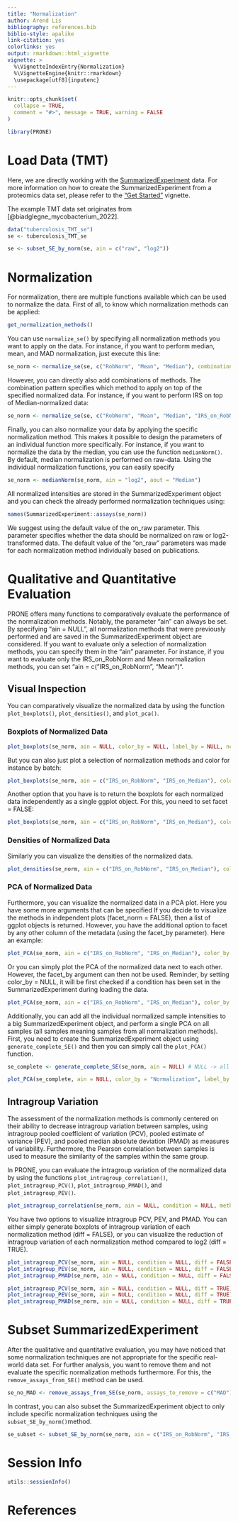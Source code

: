 ```yaml
---
title: "Normalization"
author: Arend Lis
bibliography: references.bib
biblio-style: apalike
link-citation: yes
colorlinks: yes
output: rmarkdown::html_vignette
vignette: >
  %\VignetteIndexEntry{Normalization}
  %\VignetteEngine{knitr::rmarkdown}
  \usepackage[utf8]{inputenc}
---
```


```r
knitr::opts_chunk$set(
  collapse = TRUE,
  comment = "#>", message = TRUE, warning = FALSE
)
```


```r
library(PRONE)
```

# Load Data (TMT)

Here, we are directly working with the [SummarizedExperiment](https://bioconductor.org/packages/release/bioc/html/SummarizedExperiment.html) data. For more information on how to create the SummarizedExperiment from a proteomics data set, please refer to the ["Get Started"](PRONE.html) vignette.

The example TMT data set originates from [@biadglegne_mycobacterium_2022].

```r
data("tuberculosis_TMT_se")
se <- tuberculosis_TMT_se
```

```r
se <- subset_SE_by_norm(se, ain = c("raw", "log2"))
```

# Normalization

For normalization, there are multiple functions available which can be used to normalize the data. First of all, to know which normalization methods can be applied:

```r
get_normalization_methods()
```

You can use `normalize_se()` by specifying all normalization methods you want to apply on the data. For instance, if you want to perform median, mean, and MAD normalization, just execute this line:

```r
se_norm <- normalize_se(se, c("RobNorm", "Mean", "Median"), combination_pattern = NULL)
```

However, you can directly also add combinations of methods. The combination pattern specifies which method to apply on top of the specified normalized data. For instance, if you want to perform IRS on top of Median-normalized data:

```r
se_norm <- normalize_se(se, c("RobNorm", "Mean", "Median", "IRS_on_RobNorm", "IRS_on_Mean", "IRS_on_Median"), combination_pattern = "_on_")
```

Finally, you can also normalize your data by applying the specific normalization method. This makes it possible to design the parameters of an individual function more specifically. For instance, if you want to normalize the data by the median, you can use the function `medianNorm()`. By default, median normalization is performed on raw-data. Using the individual normalization functions, you can easily specify

```r
se_norm <- medianNorm(se_norm, ain = "log2", aout = "Median")
```

All normalized intensities are stored in the SummarizedExperiment object and you can check the already performed normalization techniques using:

```r
names(SummarizedExperiment::assays(se_norm))
```

We suggest using the default value of the on_raw parameter. This parameter specifies whether the data should be normalized on raw or log2-transformed data. The default value of the "on_raw" parameters was made for each normalization method individually based on publications.


# Qualitative and Quantitative Evaluation

PRONE offers many functions to comparatively evaluate the performance of the normalization methods. Notably, the parameter "ain" can always be set. By specifying "ain = NULL", all normalization methods that were previously performed and are saved in the SummarizedExperiment object are considered. If you want to evaluate only a selection of normalization methods, you can specify them in the "ain" parameter. For instance, if you want to evaluate only the IRS_on_RobNorm and Mean normalization methods, you can set "ain = c("IRS_on_RobNorm", "Mean")".

## Visual Inspection

You can comparatively visualize the normalized data by using the function `plot_boxplots()`, `plot_densities()`, and `plot_pca()`.

### Boxplots of Normalized Data

```r
plot_boxplots(se_norm, ain = NULL, color_by = NULL, label_by = NULL, ncol = 3, facet_norm = TRUE) + ggplot2::theme(legend.position = "bottom", legend.direction = "vertical")

```

But you can also just plot a selection of normalization methods and color for instance by batch:

```r
plot_boxplots(se_norm, ain = c("IRS_on_RobNorm", "IRS_on_Median"), color_by = "Pool", label_by = NULL, facet_norm = TRUE)
```

Another option that you have is to return the boxplots for each normalized data independently as a single ggplot object. For this, you need to set facet = FALSE:

```r
plot_boxplots(se_norm, ain = c("IRS_on_RobNorm", "IRS_on_Median"), color_by = "Pool", label_by = NULL, facet_norm = FALSE)
```

### Densities of Normalized Data

Similarly you can visualize the densities of the normalized data.

```r
plot_densities(se_norm, ain = c("IRS_on_RobNorm", "IRS_on_Median"), color_by = NULL, facet_norm = TRUE)
```

### PCA of Normalized Data

Furthermore, you can visualize the normalized data in a PCA plot. Here you have some more arguments that can be specified If you decide to visualize the methods in independent plots (facet_norm = FALSE), then a list of ggplot objects is returned. However, you have the additional option to facet by any other column of the metadata (using the facet_by parameter). Here an example:

```r
plot_PCA(se_norm, ain = c("IRS_on_RobNorm", "IRS_on_Median"), color_by = "Group", label_by = "No", shape_by = "Pool", facet_norm = FALSE, facet_by = "Group")
```

Or you can simply plot the PCA of the normalized data next to each other. However, the facet_by argument can then not be used. Reminder, by setting color_by = NULL, it will be first checked if a condition has been set in the SummarizedExperiment during loading the data. 

```r
plot_PCA(se_norm, ain = c("IRS_on_RobNorm", "IRS_on_Median"), color_by = NULL, label_by = "No", shape_by = "Pool", facet_norm = TRUE) + ggplot2::theme(legend.position = "bottom", legend.direction = "vertical")
```

Additionally, you can add all the individual normalized sample intensities to a big SummarizedExperiment object, and perform a single PCA on all samples (all samples meaning samples from all normalization methods). First, you need to create the SummarizedExperiment object using `generate_complete_SE()` and then you can simply call the `plot_PCA()` function.

```r
se_complete <- generate_complete_SE(se_norm, ain = NULL) # NULL -> all assays are taken

plot_PCA(se_complete, ain = NULL, color_by = "Normalization", label_by = "No", shape_by = "Pool", facet_norm = FALSE)
```


## Intragroup Variation

The assessment of the normalization methods is commonly centered on their ability to decrease intragroup variation between samples, using intragroup pooled coefficient of variation (PCV), pooled estimate of variance (PEV), and pooled median absolute deviation (PMAD) as measures of variability. Furthermore, the Pearson correlation between samples is used to measure the similarity of the samples within the same group.

In PRONE, you can evaluate the intragroup variation of the normalized data by using the functions `plot_intragroup_correlation()`, `plot_intragroup_PCV()`, `plot_intragroup_PMAD()`, and `plot_intragroup_PEV()`.

```r
plot_intragroup_correlation(se_norm, ain = NULL, condition = NULL, method = "pearson")
```

You have two options to visualize intragroup PCV, PEV, and PMAD. You can either simply generate boxplots of intragroup variation of each normalization method (diff = FALSE), or you can visualize the reduction of intragroup variation of each normalization method compared to log2 (diff = TRUE).

```r
plot_intragroup_PCV(se_norm, ain = NULL, condition = NULL, diff = FALSE)
plot_intragroup_PEV(se_norm, ain = NULL, condition = NULL, diff = FALSE)
plot_intragroup_PMAD(se_norm, ain = NULL, condition = NULL, diff = FALSE)
```

```r
plot_intragroup_PCV(se_norm, ain = NULL, condition = NULL, diff = TRUE) 
plot_intragroup_PEV(se_norm, ain = NULL, condition = NULL, diff = TRUE)
plot_intragroup_PMAD(se_norm, ain = NULL, condition = NULL, diff = TRUE)
```

# Subset SummarizedExperiment

After the qualitative and quantitative evaluation, you may have noticed that some normalization techniques are not appropriate for the specific real-world data set. For further analysis, you want to remove them and not evaluate the specific normalization methods furthermore. For this, the `remove_assays_from_SE()` method can be used. 

```r
se_no_MAD <- remove_assays_from_SE(se_norm, assays_to_remove = c("MAD"))
```

In contrast, you can also subset the SummarizedExperiment object to only include specific normalization techniques using the `subset_SE_by_norm()`method.

```r
se_subset <- subset_SE_by_norm(se_norm, ain = c("IRS_on_RobNorm", "IRS_on_Median"))
```

# Session Info

```r
utils::sessionInfo()
```

# References
